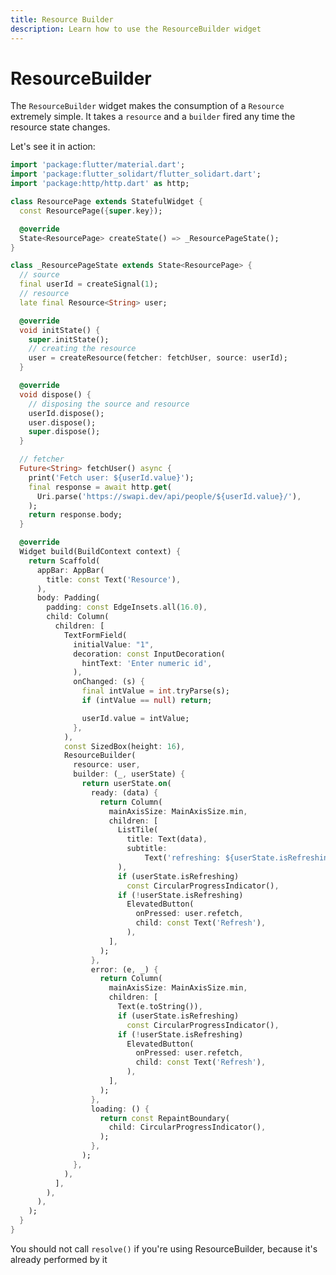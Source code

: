 ```yaml
---
title: Resource Builder
description: Learn how to use the ResourceBuilder widget
---
```


# ResourceBuilder

The `ResourceBuilder` widget makes the consumption of a `Resource` extremely simple.
It takes a `resource` and a `builder` fired any time the resource state changes.

Let's see it in action:
```dart
import 'package:flutter/material.dart';
import 'package:flutter_solidart/flutter_solidart.dart';
import 'package:http/http.dart' as http;

class ResourcePage extends StatefulWidget {
  const ResourcePage({super.key});

  @override
  State<ResourcePage> createState() => _ResourcePageState();
}

class _ResourcePageState extends State<ResourcePage> {
  // source
  final userId = createSignal(1);
  // resource
  late final Resource<String> user;

  @override
  void initState() {
    super.initState();
    // creating the resource
    user = createResource(fetcher: fetchUser, source: userId);
  }

  @override
  void dispose() {
    // disposing the source and resource
    userId.dispose();
    user.dispose();
    super.dispose();
  }

  // fetcher
  Future<String> fetchUser() async {
    print('Fetch user: ${userId.value}');
    final response = await http.get(
      Uri.parse('https://swapi.dev/api/people/${userId.value}/'),
    );
    return response.body;
  }

  @override
  Widget build(BuildContext context) {
    return Scaffold(
      appBar: AppBar(
        title: const Text('Resource'),
      ),
      body: Padding(
        padding: const EdgeInsets.all(16.0),
        child: Column(
          children: [
            TextFormField(
              initialValue: "1",
              decoration: const InputDecoration(
                hintText: 'Enter numeric id',
              ),
              onChanged: (s) {
                final intValue = int.tryParse(s);
                if (intValue == null) return;

                userId.value = intValue;
              },
            ),
            const SizedBox(height: 16),
            ResourceBuilder(
              resource: user,
              builder: (_, userState) {
                return userState.on(
                  ready: (data) {
                    return Column(
                      mainAxisSize: MainAxisSize.min,
                      children: [
                        ListTile(
                          title: Text(data),
                          subtitle:
                              Text('refreshing: ${userState.isRefreshing}'),
                        ),
                        if (userState.isRefreshing)
                          const CircularProgressIndicator(),
                        if (!userState.isRefreshing)
                          ElevatedButton(
                            onPressed: user.refetch,
                            child: const Text('Refresh'),
                          ),
                      ],
                    );
                  },
                  error: (e, _) {
                    return Column(
                      mainAxisSize: MainAxisSize.min,
                      children: [
                        Text(e.toString()),
                        if (userState.isRefreshing)
                          const CircularProgressIndicator(),
                        if (!userState.isRefreshing)
                          ElevatedButton(
                            onPressed: user.refetch,
                            child: const Text('Refresh'),
                          ),
                      ],
                    );
                  },
                  loading: () {
                    return const RepaintBoundary(
                      child: CircularProgressIndicator(),
                    );
                  },
                );
              },
            ),
          ],
        ),
      ),
    );
  }
}
```

<Warning>You should not call `resolve()` if you're using ResourceBuilder, because it's already performed by it</Warning>
